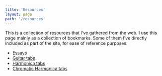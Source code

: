 ```yaml
---
title: 'Resources'
layout: page
path: '/resources'
---
```


This is a collection of resources that I've gathered from the web. I use this page mainly as a collection of bookmarks.
Some of them I've directly included as part of the site, for ease of reference purposes.

- [Essays](/resources/essays)
- [Guitar tabs](/resources/music/guitar-tabs)
- [Harmonica tabs](/resources/music/harmonica-tabs)
- [Chromatic Harmonica tabs](/resources/music/chromatic-harmonica-tabs)
